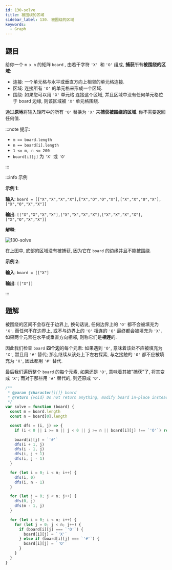 ```yaml
---
id: 130-solve
title: 被围绕的区域
sidebar_label: 130. 被围绕的区域
keywords:
  - Graph
---
```


## 题目

给你一个 `m x n` 的矩阵 `board` , 由若干字符 `'X' `和 `'O'` 组成, **捕获**所有**被围绕的区域**:

- 连接: 一个单元格与水平或垂直方向上相邻的单元格连接.
- 区域: 连接所有 `'O'` 的单元格来形成一个区域.
- 围绕: 如果您可以用 `'X'` 单元格 连接这个区域, 并且区域中没有任何单元格位于 board 边缘, 则该区域被 `'X'` 单元格围绕.

通过**原地**将输入矩阵中的所有 `'O'` 替换为 `'X'` 来**捕获被围绕的区域**. 你不需要返回任何值.

:::note 提示:

- `m == board.length`
- `n == board[i].length`
- `1 <= m, n <= 200`
- `board[i][j]` 为 `'X'` 或 `'O'`

:::

:::info 示例

**示例 1**:

**输入**: `board = [["X","X","X","X"],["X","O","O","X"],["X","X","O","X"],["X","O","X","X"]]`

**输出**: `[["X","X","X","X"],["X","X","X","X"],["X","X","X","X"],["X","O","X","X"]]`

**解释**:

![130-solve](../../static/img/130-solve.png)

在上图中, 底部的区域没有被捕获, 因为它在 `board` 的边缘并且不能被围绕.

**示例 2**:

**输入**: `board = [["X"]`

**输出**: `[["X"]]`

:::

## 题解

被围绕的区间不会存在于边界上, 换句话说, 任何边界上的 `'O'` 都不会被填充为 `'X'`. 而任何不在边界上, 或不与边界上的 `'O'` 相连的 `'O'` 最终都会被填充为 `'X'`. 如果两个元素在水平或垂直方向相邻, 则称它们是**相连**的.

因此我们检查 `board` **四个边**的每个元素: 如果遇到 `'O'`, 意味着该处不应被填充为 `'X'`, 暂且用 `'#'` 替代; 那么继续从该处上下左右探索, 与之接触的 `'O'` 都不应被填充为 `'X'`, 因此都用 `'#'` 替代.

最后我们遍历整个 `board` 的每个元素, 如果还是 `'O'`, 意味着其被"捕获"了, 将其变成 `'X'`; 而对于那些用 `'#'` 替代的, 则还原成 `'O'`.

```ts
/**
 * @param {character[][]} board
 * @return {void} Do not return anything, modify board in-place instead.
 */
var solve = function (board) {
  const m = board.length
  const n = board[0].length

  const dfs = (i, j) => {
    if (i < 0 || i >= m || j < 0 || j >= n || board[i][j] !== `'O'`) return

    board[i][j] = `'#'`
    dfs(i + 1, j)
    dfs(i - 1, j)
    dfs(i, j + 1)
    dfs(i, j - 1)
  }

  for (let i = 0; i < m; i++) {
    dfs(i, 0)
    dfs(i, n - 1)
  }

  for (let j = 0; j < n; j++) {
    dfs(0, j)
    dfs(m - 1, j)
  }

  for (let i = 0; i < m; i++) {
    for (let j = 0; j < n; j++) {
      if (board[i][j] === `'O'`) {
        board[i][j] = `'X'`
      } else if (board[i][j] === `'#'`) {
        board[i][j] = `'O'`
      }
    }
  }
}
```
